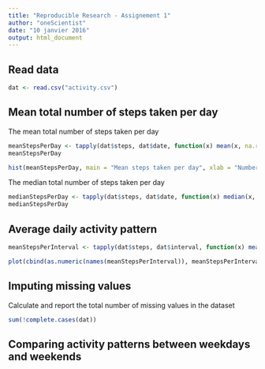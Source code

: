 ```yaml
---
title: "Reproducible Research - Assignement 1"
author: "oneScientist"
date: "10 janvier 2016"
output: html_document
---
```


## Read data

```r
dat <- read.csv("activity.csv")
```


## Mean total number of steps taken per day

The mean total number of steps taken per day

```r
meanStepsPerDay <- tapply(dat$steps, dat$date, function(x) mean(x, na.rm = TRUE))
meanStepsPerDay

hist(meanStepsPerDay, main = "Mean steps taken per day", xlab = "Number of steps", ylim = c(0,20), col = "green")
```

The median total number of steps taken per day

```r
medianStepsPerDay <- tapply(dat$steps, dat$date, function(x) median(x, na.rm = TRUE))
medianStepsPerDay
```

## Average daily activity pattern

```r
meanStepsPerInterval <- tapply(dat$steps, dat$interval, function(x) mean(x, na.rm = TRUE))

plot(cbind(as.numeric(names(meanStepsPerInterval)), meanStepsPerInterval), type = "l", main = "Mean of steps per interval taken all days", xlab = "Intervals", ylab = "Mean of steps per interval")
```


## Imputing missing values

Calculate and report the total number of missing values in the dataset

```r
sum(!complete.cases(dat))
```

## Comparing activity patterns between weekdays and weekends


```r

```
